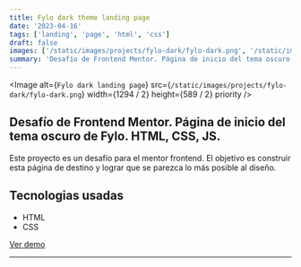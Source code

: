 ```yaml
---
title: Fylo dark theme landing page
date: '2023-04-16'
tags: ['landing', 'page', 'html', 'css']
draft: false
images: ['/static/images/projects/fylo-dark/fylo-dark.png', '/static/images/projects/fylo-dark/fylo-dark.png']
summary: 'Desafío de Frontend Mentor. Página de inicio del tema oscuro de Fylo. HTML, CSS, JS.'
---
```


<Image
  alt={`Fylo dark landing page`}
  src={`/static/images/projects/fylo-dark/fylo-dark.png`}
  width={1294 / 2}
  height={589 / 2}
  priority
/>

## Desafío de Frontend Mentor. Página de inicio del tema oscuro de Fylo. HTML, CSS, JS.

Este proyecto es un desafío para el mentor frontend. El objetivo es construir esta página de destino y lograr que se parezca lo más posible al diseño.

## Tecnologias usadas

- HTML
- CSS

[Ver demo](https://robert-ds.github.io/landing-page-fylo-dark/)


---
